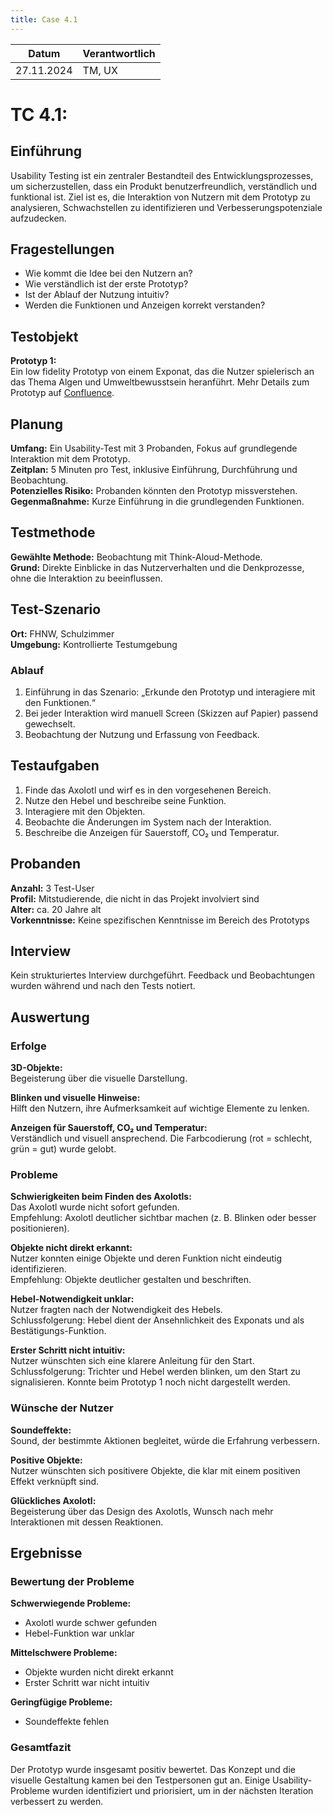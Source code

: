 ```yaml
---
title: Case 4.1
---
```


| Datum       | Verantwortlich |
|-------------|----------------|
| 27.11.2024  | TM, UX         |

# TC 4.1: 

## Einführung
Usability Testing ist ein zentraler Bestandteil des Entwicklungsprozesses, um sicherzustellen, dass ein Produkt benutzerfreundlich, verständlich und funktional ist. Ziel ist es, die Interaktion von Nutzern mit dem Prototyp zu analysieren, Schwachstellen zu identifizieren und Verbesserungspotenziale aufzudecken.

## Fragestellungen
- Wie kommt die Idee bei den Nutzern an?
- Wie verständlich ist der erste Prototyp?
- Ist der Ablauf der Nutzung intuitiv?
- Werden die Funktionen und Anzeigen korrekt verstanden?

## Testobjekt
**Prototyp 1:**  
Ein low fidelity Prototyp von einem Exponat, das die Nutzer spielerisch an das Thema Algen und Umweltbewusstsein heranführt.
Mehr Details zum Prototyp auf [Confluence](https://fhnw-projecttrack.atlassian.net/wiki/spaces/IP1224vt3/pages/587694175/Prototypen).

## Planung
**Umfang:** Ein Usability-Test mit 3 Probanden, Fokus auf grundlegende Interaktion mit dem Prototyp.  
**Zeitplan:** 5 Minuten pro Test, inklusive Einführung, Durchführung und Beobachtung.  
**Potenzielles Risiko:** Probanden könnten den Prototyp missverstehen.  
**Gegenmaßnahme:** Kurze Einführung in die grundlegenden Funktionen.

## Testmethode
**Gewählte Methode:** Beobachtung mit Think-Aloud-Methode.  
**Grund:** Direkte Einblicke in das Nutzerverhalten und die Denkprozesse, ohne die Interaktion zu beeinflussen.

## Test-Szenario
**Ort:** FHNW, Schulzimmer  
**Umgebung:** Kontrollierte Testumgebung  
### Ablauf
1. Einführung in das Szenario: „Erkunde den Prototyp und interagiere mit den Funktionen.“
2. Bei jeder Interaktion wird manuell Screen (Skizzen auf Papier) passend gewechselt.
3. Beobachtung der Nutzung und Erfassung von Feedback.

## Testaufgaben
1. Finde das Axolotl und wirf es in den vorgesehenen Bereich.
2. Nutze den Hebel und beschreibe seine Funktion.
3. Interagiere mit den Objekten.
4. Beobachte die Änderungen im System nach der Interaktion.
5. Beschreibe die Anzeigen für Sauerstoff, CO₂ und Temperatur.

## Probanden
**Anzahl:** 3 Test-User  
**Profil:** Mitstudierende, die nicht in das Projekt involviert sind  
**Alter:** ca. 20 Jahre alt  
**Vorkenntnisse:** Keine spezifischen Kenntnisse im Bereich des Prototyps

## Interview
Kein strukturiertes Interview durchgeführt.
Feedback und Beobachtungen wurden während und nach den Tests notiert.

## Auswertung

### Erfolge 
**3D-Objekte:**  
Begeisterung über die visuelle Darstellung.

**Blinken und visuelle Hinweise:**  
Hilft den Nutzern, ihre Aufmerksamkeit auf wichtige Elemente zu lenken.

**Anzeigen für Sauerstoff, CO₂ und Temperatur:**  
Verständlich und visuell ansprechend.
Die Farbcodierung (rot = schlecht, grün = gut) wurde gelobt.

### Probleme
**Schwierigkeiten beim Finden des Axolotls:**  
Das Axolotl wurde nicht sofort gefunden.  
Empfehlung: Axolotl deutlicher sichtbar machen (z. B. Blinken oder besser positionieren).

**Objekte nicht direkt erkannt:**  
Nutzer konnten einige Objekte und deren Funktion nicht eindeutig identifizieren.  
Empfehlung: Objekte deutlicher gestalten und beschriften.

**Hebel-Notwendigkeit unklar:**  
Nutzer fragten nach der Notwendigkeit des Hebels.  
Schlussfolgerung: Hebel dient der Ansehnlichkeit des Exponats und als Bestätigungs-Funktion.

**Erster Schritt nicht intuitiv:**  
Nutzer wünschten sich eine klarere Anleitung für den Start.  
Schlussfolgerung: Trichter und Hebel werden blinken, um den Start zu signalisieren. Konnte beim Prototyp 1 noch nicht dargestellt werden.

### Wünsche der Nutzer
**Soundeffekte:**  
Sound, der bestimmte Aktionen begleitet, würde die Erfahrung verbessern.

**Positive Objekte:**  
Nutzer wünschten sich positivere Objekte, die klar mit einem positiven Effekt verknüpft sind.

**Glückliches Axolotl:**  
Begeisterung über das Design des Axolotls, Wunsch nach mehr Interaktionen mit dessen Reaktionen.

## Ergebnisse

### Bewertung der Probleme
**Schwerwiegende Probleme:**  
- Axolotl wurde schwer gefunden
- Hebel-Funktion war unklar

**Mittelschwere Probleme:**  
- Objekte wurden nicht direkt erkannt
- Erster Schritt war nicht intuitiv

**Geringfügige Probleme:**  
- Soundeffekte fehlen

### Gesamtfazit
Der Prototyp wurde insgesamt positiv bewertet.
Das Konzept und die visuelle Gestaltung kamen bei den Testpersonen gut an.
Einige Usability-Probleme wurden identifiziert und priorisiert, um in der nächsten Iteration verbessert zu werden.